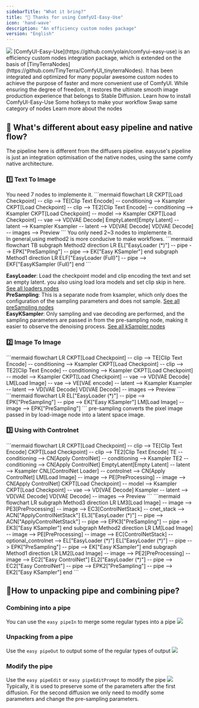 ```yaml
---
sidebarTitle: "What it bring?"
title: "🥳 Thanks for using ComfyUI-Easy-Use"
icon: 'hand-wave'
description: "An efficiency custom nodes package"
version: "English"
---
```


<Frame caption="Simple text to image generation with Comfyui-Easy-Use nodes">
<img src="https://github.com/user-attachments/assets/d70a250a-91d9-4725-8ea3-acfd4bccc2ab" />
</Frame>
[ComfyUI-Easy-Use](https://github.com/yolain/comfyui-easy-use) is an efficiency custom nodes integration package, which is extended on the basis of [TinyTerraNodes](https://github.com/TinyTerra/ComfyUI_tinyterraNodes). It has been integrated and optimized for many popular awesome custom nodes to achieve the purpose of faster and more convenient use of ComfyUI. While ensuring the degree of freedom, it restores the ultimate smooth image production experience that belongs to Stable Diffusion.

<CardGroup cols={2}>
<Card title="How to installation" icon="download" href="./installation">
Learn how to install ComfyUI-Easy-Use
</Card>
<Card title="Use Hotkeys" icon="keyboard" color="#f7b245" href="./hotkey">
Some hotkeys to make your workflow
</Card>
<Card title="Swaps Nodes" icon="retweet" color="#ff6eeb" href="./swap">
Swap same category of nodes
</Card>
<Card title="Nodes Intro" icon="code" color="#55D799" href="../nodes/loaders">
Learn more about the nodes
</Card>
</CardGroup>

## 🧐 What's different about easy pipeline and native flow?
The pipeline here is different from the diffusers pipeline. easyuse's pipeline is just an integration optimisation of the native nodes, using the same comfy native architecture.

### 1️⃣ Text To Image
<Tabs>
  <Tab title="Native Flow">
  <Note>You need 7 nodes to implemente it.</Note>
  ```mermaid
    flowchart LR
      CKPT[Load Checkpoint] -- clip --> TE[Clip Text Encode] -- conditioning --> Ksampler
      CKPT[Load Checkpoint] -- clip --> TE2[Clip Text Encode] -- conditioning --> Ksampler
      CKPT[Load Checkpoint] -- model --> Ksampler
      CKPT[Load Checkpoint] -- vae --> VD[VAE Decode]
      EmptyLatent[Empty Latent] -- latent --> Ksampler
      Ksampler -- latent --> VD[VAE Decode]
      VD[VAE Decode] -- images --> Preview
  ```
  </Tab>
  <Tab title="EasyUse Pipeline Flow">
  <Note>You only need 2~3 nodes to implemente it.<br/>In general,using method2 is more conducive to make workflows.</Note>
  ```mermaid
    flowchart TB
      subgraph Method2
        direction LR
        EL["EasyLoader (*)"] -- pipe --> EPK["PreSampling"] -- pipe --> EK["Easy KSampler"]
      end
      subgraph Method1
        direction LR
        ELF["EasyLoader (Full)"] -- pipe --> EKF["EasyKSampler (Full)"]
      end
  ```

  **EasyLoader**: Load the checkpoint model and clip encoding the text and set an empty latent. you also using load lora models and set clip skip in here. [See all loaders nodes](../nodes/loaders)<br />
  **PreSampling**: This is a separate node from ksampler, which only does the configuration of the sampling parameters and does not sample. [See all preSampling nodes](../nodes/preSampling)<br />
  **EasyKSampler**: Only sampling and vae decoding are performed, and the sampling parameters are passed in from the pre-sampling node, making it easier to observe the denoising process. [See all kSampler nodes](../nodes/kSamplers)<br />

  </Tab>
</Tabs>

### 2️⃣ Image To Image
<Tabs>
  <Tab title="Native Flow">
  ```mermaid
    flowchart LR
      CKPT[Load Checkpoint] -- clip --> TE[Clip Text Encode] -- conditioning --> Ksampler
      CKPT[Load Checkpoint] -- clip --> TE2[Clip Text Encode] -- conditioning --> Ksampler
      CKPT[Load Checkpoint] -- model --> Ksampler
      CKPT[Load Checkpoint] -- vae --> VD[VAE Decode]
      LM[Load Image] -- vae --> VE[VAE encode] -- latent --> Ksampler
      Ksampler -- latent --> VD[VAE Decode]
      VD[VAE Decode] -- images --> Preview
  ```
  </Tab>
  <Tab title="EasyUse Pipeline Flow">
  ```mermaid
    flowchart LR
      EL["EasyLoader (*)"] -- pipe --> EPK["PreSampling"] -- pipe --> EK["Easy KSampler"]
      LM[Load Image] -- image --> EPK["PreSampling"]
  ```
  pre-sampling converts the pixel image passed in by load-image node into a latent space image.
  </Tab>
</Tabs>

### 3️⃣ Using with Controlnet
<Tabs>
  <Tab title="Native Flow">
  ```mermaid
    flowchart LR
      CKPT[Load Checkpoint] -- clip --> TE[Clip Text Encode]
      CKPT[Load Checkpoint] -- clip --> TE2[Clip Text Encode]
      TE -- conditioning --> CN[Apply ControlNet] -- conditioning --> Ksampler
      TE2 -- conditioning --> CN[Apply ControlNet]
      EmptyLatent[Empty Latent] -- latent --> Ksampler
      CNL[ControlNet Loader] -- controlnet --> CN[Apply ControlNet]
      LM[Load Image] -- image --> PE[PreProcessing] -- image --> CN[Apply ControlNet]
      CKPT[Load Checkpoint] -- model --> Ksampler
      CKPT[Load Checkpoint] -- vae --> VD[VAE Decode]
      Ksampler -- latent --> VD[VAE Decode]
      VD[VAE Decode] -- images --> Preview
  ```
  </Tab>
  <Tab title="EasyUse Flow">
  ```mermaid
      flowchart LR
        subgraph Method3
          direction LR
          LM3[Load Image] -- image --> PE3[PreProcessing] -- image --> EC3[ControlNetStack] -- cnet_stack --> ACN["ApplyControlNetStack"]
          EL3["EasyLoader (*)"] -- pipe --> ACN["ApplyControlNetStack"] -- pipe --> EPK3["PreSampling"] -- pipe --> EK3["Easy KSampler"]
        end
        subgraph Method2
          direction LR
          LM[Load Image] -- image --> PE[PreProcessing] -- image --> EC[ControlNetStack] -- optional_controlnet --> EL["EasyLoader (*)"]
          EL["EasyLoader (*)"] -- pipe --> EPK["PreSampling"] -- pipe --> EK["Easy KSampler"]
        end
        subgraph Method1
          direction LR
          LM2[Load Image] -- image --> PE2[PreProcessing] -- image --> EC2["Easy ControlNet"]
          EL2["EasyLoader (*)"] -- pipe --> EC2["Easy ControlNet"] -- pipe --> EPK2["PreSampling"] -- pipe --> EK2["Easy KSampler"]
        end
    ```
  </Tab>
</Tabs>


## 🧐How to unpacking pipe and combining pipe?

### Combining into a pipe

You can use the `easy pipeIn` to merge some regular types into a pipe
<img src="../../images/get-started/pipeIn.png" />

### Unpacking from a pipe
Use the `easy pipeOut` to output some of the regular types of output
<img src="../../images/get-started/pipeOut.png" />

### Modify the pipe
Use the `easy pipeEdit` or `easy pipeEditPrompt` to modify the pipe
<img src="../../images/get-started/pipeEdit.png" />
Typically, it is used to preserve some of the parameters after the first diffusion. For the second diffusion we only need to modify some parameters and change the pre-sampling parameters.

